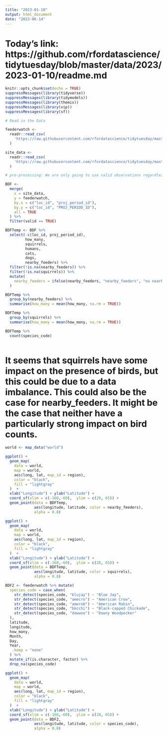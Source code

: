 ```yaml
---
title: "2023-01-10"
output: html_document
date: "2023-06-14"
---
```

# Today's link: https://github.com/rfordatascience/tidytuesday/blob/master/data/2023/2023-01-10/readme.md

```r
knitr::opts_chunk$set(echo = TRUE)
suppressMessages(library(tidyverse))
suppressMessages(library(tidymodels))
suppressMessages(library(themis))
suppressMessages(library(vip))
suppressMessages(library(sf))
```

```r
# Read in the Data

feederwatch <-
  readr::read_csv(
    'https://raw.githubusercontent.com/rfordatascience/tidytuesday/master/data/2023/2023-01-10/PFW_2021_public.csv'
  )

site_data <-
  readr::read_csv(
    'https://raw.githubusercontent.com/rfordatascience/tidytuesday/master/data/2023/2023-01-10/PFW_count_site_data_public_2021.csv'
  )

```
```r
# pre-processing: We are only going to use valid observations regardless of being reviewed

BDF <-
  merge(
    x = site_data,
    y = feederwatch,
    by.x = c("loc_id", "proj_period_id"),
    by.y = c("loc_id", "PROJ_PERIOD_ID"),
    all = TRUE
  ) %>%
  filter(valid == TRUE)

BDFTemp <- BDF %>%
  select(-c(loc_id, proj_period_id),
         how_many,
         squirrels,
         humans,
         cats,
         dogs,
         nearby_feeders) %>%
  filter(!is.na(nearby_feeders)) %>%
  filter(!is.na(squirrels)) %>%
  mutate(
    nearby_feeders = ifelse(nearby_feeders, "nearby_feeders", "no nearby_feeders")
  )
```

```r
BDFTemp %>%
  group_by(nearby_feeders) %>%
  summarise(how_many = mean(how_many, na.rm = TRUE))

BDFTemp %>%
  group_by(squirrels) %>%
  summarise(how_many = mean(how_many, na.rm = TRUE))

BDFTemp %>%
  count(species_code)
  
```
# It seems that squirrels have some impact on the presence of birds, but this could be due to a data imbalance. This could also be the case for nearby_feeders. It might be the case that neither have a particularly strong impact on bird counts.

```r
world <- map_data("world")

ggplot() +
  geom_map(
    data = world,
    map = world,
    aes(long, lat, map_id = region),
    color = "black",
    fill = "lightgray"
  )  +
  xlab("Longitude") + ylab("Latitude") +
  coord_sf(xlim = c(-160,-60),  ylim = c(20, 65)) +
  geom_point(data = BDFTemp,
             aes(longitude, latitude, color = nearby_feeders),
             alpha = 0.8)

ggplot() +
  geom_map(
    data = world,
    map = world,
    aes(long, lat, map_id = region),
    color = "black",
    fill = "lightgray"
  )  +
  xlab("Longitude") + ylab("Latitude") +
  coord_sf(xlim = c(-160,-60),  ylim = c(20, 65)) +
  geom_point(data = BDFTemp,
             aes(longitude, latitude, color = squirrels),
             alpha = 0.8) 
```

```r
BDF2 <- feederwatch %>% mutate(
  species_code = case_when(
    str_detect(species_code, "blujay") ~ "Blue Jay",
    str_detect(species_code, "amecro") ~ "American Crow",
    str_detect(species_code, "amerob") ~ "American Robin",
    str_detect(species_code, "bkcchi") ~ "Black-capped Chickade",
    str_detect(species_code, "dowwoo") ~ "Downy Woodpecker"
  ),
  latitude,
  longitude,
  how_many,
  Month,
  Day,
  Year,
   .keep = "none"
  ) %>% 
  mutate_if(is.character, factor) %>%
  drop_na(species_code)

```

```r
ggplot() +
  geom_map(
    data = world,
    map = world,
    aes(long, lat, map_id = region),
    color = "black",
    fill = "lightgray"
  )  +
  xlab("Longitude") + ylab("Latitude") +
  coord_sf(xlim = c(-160,-60),  ylim = c(20, 65)) +
  geom_point(data = BDF2,
             aes(longitude, latitude, color = species_code),
             alpha = 0.8) 
```
